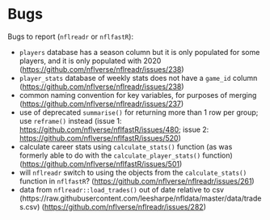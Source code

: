 # Bugs {#sec-bugs}

Bugs to report (`nflreadr` or `nflfastR`):

- `players` database has a season column but it is only populated for some players, and it is only populated with 2020 (<https://github.com/nflverse/nflreadr/issues/238>)
- `player_stats` database of weekly stats does not have a `game_id` column (<https://github.com/nflverse/nflreadr/issues/238>)
- common naming convention for key variables, for purposes of merging (<https://github.com/nflverse/nflreadr/issues/237>)
- use of deprecated `summarise()` for returning more than 1 row per group; use `reframe()` instead (issue 1: <https://github.com/nflverse/nflfastR/issues/480>; issue 2: <https://github.com/nflverse/nflfastR/issues/520>)
- calculate career stats using `calculate_stats()` function (as was formerly able to do with the `calculate_player_stats()` function) (<https://github.com/nflverse/nflfastR/issues/501>)
- will `nflreadr` switch to using the objects from the `calculate_stats()` function in `nflfastR`? (<https://github.com/nflverse/nflreadr/issues/261>)
- data from `nflreadr::load_trades()` out of date relative to csv (https://raw.githubusercontent.com/leesharpe/nfldata/master/data/trades.csv) (<https://github.com/nflverse/nflreadr/issues/282>)
